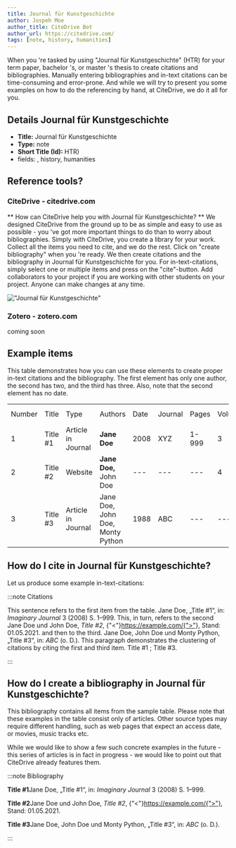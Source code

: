 ```yaml
---
title: Journal für Kunstgeschichte
author: Jospeh Moe
author_title: CiteDrive Bot
author_url: https://citedrive.com/
tags: [note, history, humanities]
---
```


When you 're tasked by using "Journal für Kunstgeschichte" (HTR) for your term paper, bachelor 's, or master 's thesis to create citations and bibliographies.
Manually entering bibliographies and in-text citations can be time-consuming and error-prone. And while we will try to present you some examples on how to do the referencing by hand, at CiteDrive, we do it all for you.

## Details  Journal für Kunstgeschichte
* **Title:** Journal für Kunstgeschichte
* **Type:** note
* **Short Title (Id):** HTR)
* fields: , history, humanities

## Reference tools?
### CiteDrive - citedrive.com
** How can CiteDrive help you with Journal für Kunstgeschichte? **
We designed CiteDrive from the ground up to be as simple and easy to use as possible - you 've got more important things to do than to worry about bibliographies. Simply with CiteDrive, you create a library for your work. Collect all the items you need to cite, and we do the rest. Click on "create bibliography" when you 're ready. We then create citations and the bibliography in Journal für Kunstgeschichte for you. For in-text-citations, simply select one or multiple items and press on the "cite"-button. Add collaborators to your project if you are working with other students on your project. Anyone can make changes at any time.


!["Journal für Kunstgeschichte"](images/journal-fur-kunstgeschichte.svg "Choose Journal für Kunstgeschichte in the CiteDrive App")

### Zotero - zotero.com

coming soon

## Example items

This table demonstrates how you can use these elements to create proper in-text citations and the bibliography. The first element has only one author, the second has two, and the third has three. Also, note that the second element has no date.


<table>
  <tr>
   <td>Number
   </td>
   <td>Title
   </td>
   <td>Type
   </td>
   <td>Authors
   </td>
   <td>Date
   </td>
   <td>Journal
   </td>
   <td>Pages
   </td>
   <td>Volume
   </td>
   <td>Issue
   </td>
   <td>Access Date
   </td>
  </tr>
  <tr>
   <td>1
   </td>
   <td>Title #1
   </td>
   <td>Article in Journal
   </td>
   <td><strong>Jane Doe</strong>
   </td>
   <td>2008
   </td>
   <td>XYZ
   </td>
   <td>1-999
   </td>
   <td>3
   </td>
   <td>2
   </td>
   <td>--
   </td>
  </tr>
  <tr>
   <td>
2
   </td>
   <td>Title #2
   </td>
   <td>Website
   </td>
   <td><strong>Jane Doe, </strong>John Doe
   </td>
   <td>---
   </td>
   <td>---
   </td>
   <td>---
   </td>
   <td>4
   </td>
   <td>---
   </td>
   <td>2020-05-01
   </td>
  </tr>
  <tr>
   <td>3
   </td>
   <td>Title #3
   </td>
   <td>Article in Journal
   </td>
   <td>Jane Doe, John Doe, Monty Python
   </td>
   <td>1988
   </td>
   <td>ABC
   </td>
   <td>---
   </td>
   <td>---
   </td>
   <td>16
   </td>
   <td>---
   </td>
  </tr>
</table>



## How do I cite in  Journal für Kunstgeschichte?

Let us produce some example in-text-citations:

:::note Citations


This sentence refers to the first item from the table. Jane Doe, „Title #1“, in: <i>Imaginary Journal</i> 3 (2008) S. 1–999. This, in turn, refers to the second Jane Doe und John  Doe, <i>Title #2</i>, {"<"}https://example.com/{">"}, Stand: 01.05.2021.
and then to the third.  Jane Doe, John Doe und Monty Python, „Title #3“, in: <i>ABC</i> (o. D.).
This paragraph demonstrates the clustering of citations by citing the first and third item. Title #1 ; Title #3.

:::

## How do I create a bibliography in Journal für Kunstgeschichte?

This bibliography contains all items from the sample table. Please note that these examples in the table consist only of articles. Other source types may require different handling, such as web pages that expect an access date, or movies, music tracks etc.

While we would like to show a few such concrete examples in the future - this series of articles is in fact in progress - we would like to point out that CiteDrive already features them.

:::note Bibliography

<b>Title #1</b>Jane Doe, „Title #1“, in: <i>Imaginary Journal</i> 3 (2008) S. 1–999.

<b>Title #2</b>Jane Doe und John  Doe, <i>Title #2</i>, {"<"}https://example.com/{">"}, Stand: 01.05.2021.

<b>Title #3</b>Jane Doe, John Doe und Monty Python, „Title #3“, in: <i>ABC</i> (o. D.).



:::


        